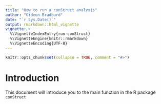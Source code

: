 ```yaml
---
title: "How to run a conStruct analysis"
author: "Gideon Bradburd"
date: "`r Sys.Date()`"
output: rmarkdown::html_vignette
vignette: >
  %\VignetteIndexEntry{run-conStruct}
  %\VignetteEngine{knitr::rmarkdown}
  %\VignetteEncoding{UTF-8}
---
```

```r
knitr::opts_chunk$set(collapse = TRUE, comment = "#>")
```

<!-- library(rmarkdown) ; render("~/Dropbox/conStruct/code/conStruct/vignettes/run-conStruct.Rmd",html_vignette(toc=TRUE))	-->

# Introduction
This document will introduce you to the main function in 
the R package `conStruct`